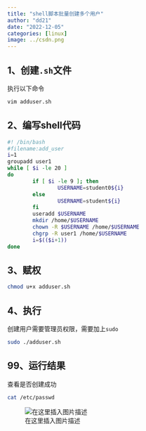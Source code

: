 ```yaml
---
title: "shell脚本批量创建多个用户"
author: "dd21"
date: "2022-12-05" 
categories: [linux]
image: ../csdn.png
---
```



## 1、创建`.sh`文件

执行以下命令

```bash
vim adduser.sh
```

## 2、编写shell代码

```bash
#! /bin/bash
#filename:add_user
i=1
groupadd user1
while [ $i -le 20 ]
do
        if [ $i -le 9 ]; then
                USERNAME=student0${i}
        else
                USERNAME=student${i}
        fi
        useradd $USERNAME
        mkdir /home/$USERNAME
        chown -R $USERNAME /home/$USERNAME
        chgrp -R user1 /home/$USERNAME
        i=$(($i+1))
done

```

## 3、赋权

```bash
chmod u+x adduser.sh
```

## 4、执行

创建用户需要管理员权限，需要加上`sudo`

```bash
sudo ./adduser.sh
```

## 99、运行结果

查看是否创建成功

```bash
cat /etc/passwd
```
![在这里插入图片描述](https://img-blog.csdnimg.cn/20201024134430961.png?x-oss-process=image/watermark,type_ZmFuZ3poZW5naGVpdGk,shadow_10,text_aHR0cHM6Ly9ibG9nLmNzZG4ubmV0L3FxXzQzNjE5NDYx,size_16,color_FFFFFF,t_70#pic_center)

